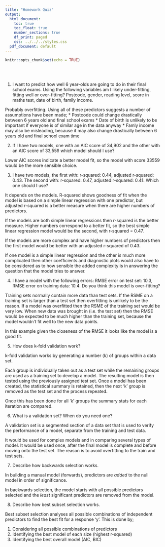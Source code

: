 ```yaml
---
title: "Homework Quiz"
output:
  html_document:
    toc: true
    toc_float: true
    number_sections: true
    df_print: paged
    css: ../../../styles.css
  pdf_document: default
---
```


```r
knitr::opts_chunk$set(echo = TRUE)
```

<br><br>

1. I want to predict how well 6 year-olds are going to do in their final school exams. Using the following variables am I likely under-fitting, fitting well or over-fitting? Postcode, gender, reading level, score in maths test, date of birth, family income.

Probably overfitting.  Using all of these predictors suggests a number of
assumptions have been made;
* Postcode could change drastically between 6 years old and final school exams
* Date of birth is unlikely to be important if everyone is of similar age in the 
data anyway
* Famly income may also be misleading, because it may also change drastically 
between 6 years old and final school exam time


2. If I have two models, one with an AIC score of 34,902 and the other with an AIC score of 33,559 which model should I use?

Lower AIC scores indicate a better model fit, so the model with score 33559 would
be the more sensible choice.


3. I have two models, the first with: r-squared: 0.44, adjusted r-squared: 0.43. The second with: r-squared: 0.47, adjusted r-squared: 0.41. Which one should I use?

It depends on the models.  R-squared shows goodness of fit when the model is 
based on a simple linear regression with one predictor, but adjusted r-squared
is a better measure when there are higher numbers of predictors.

If the models are both simple linear regressions then r-squared is the better
measure.  Higher numbers correspond to a better fit, so the best simple linear
regression model would be the second, with r-squared = 0.47.

If the models are more complex and have higher numbers of predictors then the
first model would be better with an adjusted r-squared of 0.43.

If one model is a simple linear regression and the other is much more complicated
then other coefficients and diagnostic plots would also have to be considered as
to how sensible the added complexity is in answering the question that the model
tries to answer.



4. I have a model with the following errors: RMSE error on test set: 10.3, RMSE error on training data: 10.4. Do you think this model is over-fitting?

Training sets normally contain more data than test sets.  If the RSME on a training 
set is larger than a test set then overfitting is unlikely to be the reason.  If
a model was overfitted then the RSME of the training set would be very low.  When
new data was brought in (i.e. the test set) then the RMSE would be expected to be
much higher than the training set, because the model wouldn't fit well to the new 
data points.

In this example given the closeness of the RMSE it looks like the model is a good 
fit.


5. How does k-fold validation work?

k-fold validation works by generating a number (k) of groups within a data set.

Each group is individually taken out as a test set while the remaining groups
are used as a training set to develop a model.  The resulting model is then
tested using the previously assigned test set.  Once a model has been created,
the statistical summary is retained, then the next 'k' group is removed as the
test set and the process repeated.  

Once this has been done for all 'k' groups the summary stats for each iteration 
are compared.


6. What is a validation set? When do you need one?

A validation set is a segmented section of a data set that is used to verify the 
performance of a model, separate from the training and test data.  

It would be used for complex models and in comparing several types of model.  It
would be used once, after the final model is complete and before moving onto the 
test set.  The reason is to avoid overfitting to the train and test sets.


7. Describe how backwards selection works.

In building a manual model (forwards), predictors are *added* to the null model 
in order of significance.  

In backwards selection, the model starts with all possible predictors selected
and the *least* significant predictors are removed from the model.


8. Describe how best subset selection works.

Best subset selection analyses all possible combinations of independent predictors
to find the best fit for a response 'y'.  This is done by;

1. Considering all possible combinations of predictors
2. Identifying the best model of each size (highest r-squared)
3. Identifying the best overall model (AIC, BIC)







